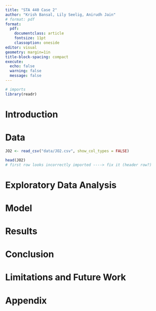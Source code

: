 ```yaml
---
title: "STA 440 Case 2"
author: "Krish Bansal, Lily Seelig, Anirudh Jain"
# format: pdf
format: 
  pdf:
    documentclass: article 
    fontsize: 11pt         
    classoption: oneside       
editor: visual
geometry: margin=1in
title-block-spacing: compact
execute: 
  echo: false
  warning: false
  message: false
---
```


```r
# imports
library(readr)
```

# Introduction

# Data

```r
JO2 <- read_csv("data/JO2.csv", show_col_types = FALSE)
```

```r
head(JO2)
# first row looks incorrectly imported ----> fix it (header row?)
```

# Exploratory Data Analysis

# Model

# Results

# Conclusion

# Limitations and Future Work

\newpage

# Appendix
